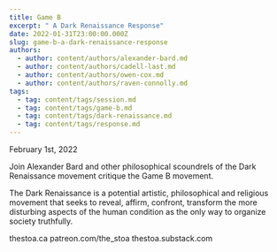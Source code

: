 ```yaml
---
title: Game B
excerpt: " A Dark Renaissance Response"
date: 2022-01-31T23:00:00.000Z
slug: game-b-a-dark-renaissance-response
authors:
  - author: content/authors/alexander-bard.md
  - author: content/authors/cadell-last.md
  - author: content/authors/owen-cox.md
  - author: content/authors/raven-connolly.md
tags:
  - tag: content/tags/session.md
  - tag: content/tags/game-b.md
  - tag: content/tags/dark-renaissance.md
  - tag: content/tags/response.md
---
```


February 1st, 2022

Join Alexander Bard and other philosophical scoundrels of the Dark Renaissance movement critique the Game B movement.

The Dark Renaissance is a potential artistic, philosophical and religious movement that seeks to reveal, affirm, confront, transform the more disturbing aspects of the human condition as the only way to organize society truthfully.

thestoa.ca
patreon.com/the_stoa
thestoa.substack.com
